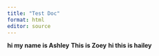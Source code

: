 ```yaml
---
title: "Test Doc"
format: html
editor: source
---
```


**hi my name is Ashley**
**This is Zoey**
**hi this is hailey**